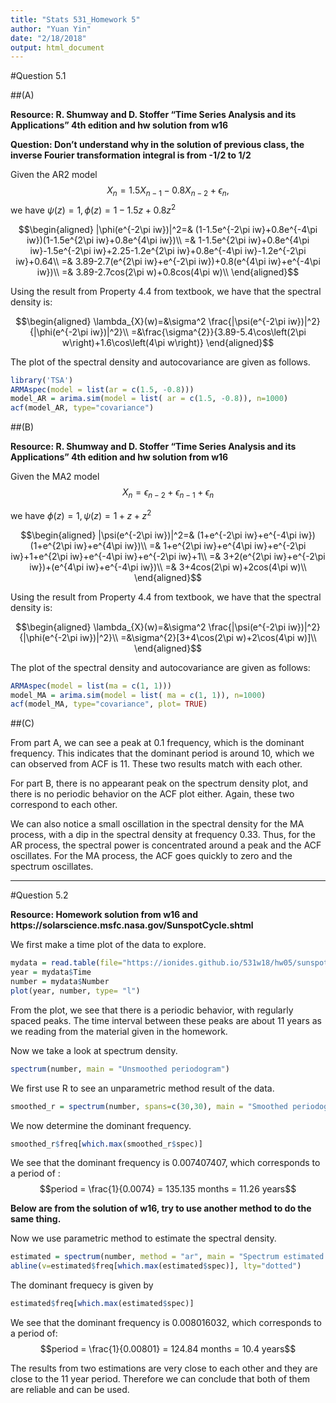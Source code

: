 ```yaml
---
title: "Stats 531_Homework 5"
author: "Yuan Yin"
date: "2/18/2018"
output: html_document
---
```


#Question 5.1


##(A)

**Resource:  R. Shumway and D. Stoffer "Time Series Analysis and its Applications" 4th edition and hw solution from w16**

**Question: Don't understand why in the solution of previous class, the inverse Fourier transformation integral is from -1/2 to 1/2**

Given the AR2 model
$$X_{n}=1.5X_{n-1}-0.8X_{n-2}+\epsilon_{n},$$
we have $\psi(z)=1, \phi(z)=1-1.5z+0.8z^2$

$$\begin{aligned}
|\phi(e^{-2\pi iw})|^2=& (1-1.5e^{-2\pi iw}+0.8e^{-4\pi iw})(1-1.5e^{2\pi iw}+0.8e^{4\pi iw})\\
=& 1-1.5e^{2\pi iw}+0.8e^{4\pi iw}-1.5e^{-2\pi iw}+2.25-1.2e^{2\pi iw}+0.8e^{-4\pi iw}-1.2e^{-2\pi iw}+0.64\\
=& 3.89-2.7(e^{2\pi iw}+e^{-2\pi iw})+0.8(e^{4\pi iw}+e^{-4\pi iw})\\
=& 3.89-2.7cos(2\pi w)+0.8cos(4\pi w)\\
\end{aligned}$$

Using the result from Property 4.4 from textbook, we have that the spectral density is:

$$\begin{aligned}
\lambda_{X}(w)=&\sigma^2 \frac{|\psi(e^{-2\pi iw})|^2}{|\phi(e^{-2\pi iw})|^2}\\
=&\frac{\sigma^{2}}{3.89-5.4\cos\left(2\pi w\right)+1.6\cos\left(4\pi w\right)}
\end{aligned}$$


The plot of the spectral density and autocovariance are given as follows.

```r
library('TSA')
ARMAspec(model = list(ar = c(1.5, -0.8)))
model_AR = arima.sim(model = list( ar = c(1.5, -0.8)), n=1000)
acf(model_AR, type="covariance")
```

##(B) 

**Resource:  R. Shumway and D. Stoffer "Time Series Analysis and its Applications" 4th edition and hw solution from w16**

Given the MA2 model
$$X_{n}=\epsilon_{n-2}+\epsilon_{n-1}+\epsilon_{n}$$

we have $\phi(z)=1, \psi(z)=1+z+z^2$

$$\begin{aligned}
|\psi(e^{-2\pi iw})|^2=& (1+e^{-2\pi iw}+e^{-4\pi iw})(1+e^{2\pi iw}+e^{4\pi iw})\\
=& 1+e^{2\pi iw}+e^{4\pi iw}+e^{-2\pi iw}+1+e^{2\pi iw}+e^{-4\pi iw}+e^{-2\pi iw}+1\\
=& 3+2(e^{2\pi iw}+e^{-2\pi iw})+(e^{4\pi iw}+e^{-4\pi iw})\\
=& 3+4cos(2\pi w)+2cos(4\pi w)\\
\end{aligned}$$

Using the result from Property 4.4 from textbook, we have that the spectral density is:

$$\begin{aligned}
\lambda_{X}(w)=&\sigma^2 \frac{|\psi(e^{-2\pi iw})|^2}{|\phi(e^{-2\pi iw})|^2}\\
=&\sigma^{2}[3+4\cos(2\pi w)+2\cos(4\pi w)]\\
\end{aligned}$$

The plot of the spectral density and autocovariance are given as follows:


```r
ARMAspec(model = list(ma = c(1, 1)))
model_MA = arima.sim(model = list( ma = c(1, 1)), n=1000)
acf(model_MA, type="covariance", plot= TRUE)
```

##(C) 

From part A, we can see a peak at 0.1 frequency, which is the dominant frequency. This indicates that the dominant period is around 10, which we can observed from ACF is 11. These two results match with each other.

For part B, there is no appearant peak on the spectrum density plot, and there is no periodic behavior on the ACF plot either. Again, these two correspond to each other.

We can also notice a small oscillation in the spectral density for the MA process, with a dip in the spectral density at frequency 0.33. Thus, for the AR process, the spectral power is concentrated around a peak and the ACF oscillates. For the MA process, the ACF goes quickly to zero and the spectrum oscillates.

-------------------

#Question 5.2

**Resource: Homework solution from w16 and https://solarscience.msfc.nasa.gov/SunspotCycle.shtml**

We first make a time plot of the data to explore.

```r
mydata = read.table(file="https://ionides.github.io/531w18/hw05/sunspots.txt", header = TRUE)
year = mydata$Time
number = mydata$Number
plot(year, number, type= "l")
```

From the plot, we see that there is a periodic behavior, with regularly spaced peaks. The time interval between these peaks are about 11 years as we reading from the material given in the homework.

Now we take a look at spectrum density.

```r
spectrum(number, main = "Unsmoothed periodogram")
```

We first use R to see an unparametric method result of the data. 
```r
smoothed_r = spectrum(number, spans=c(30,30), main = "Smoothed periodogram")
```

We now determine the dominant frequency.
```r
smoothed_r$freq[which.max(smoothed_r$spec)]
```

We see that the dominant frequency is 0.007407407, which corresponds to a period of :
$$period = \frac{1}{0.0074} = 135.135 months = 11.26 years$$

**Below are from the solution of w16, try to use another method to do the same thing.**

Now we use parametric method to estimate the spectral density.

```r
estimated = spectrum(number, method = "ar", main = "Spectrum estimated via AR model picked by AIC")
abline(v=estimated$freq[which.max(estimated$spec)], lty="dotted")
```

The dominant frequecy is given by
```r
estimated$freq[which.max(estimated$spec)]
```


We see that the dominant frequency is 0.008016032, which corresponds to a period of:
$$period = \frac{1}{0.00801} = 124.84 months = 10.4 years$$

The results from two estimations are very close to each other and they are close to the 11 year period. Therefore we can conclude that both of them are reliable and can be used.

